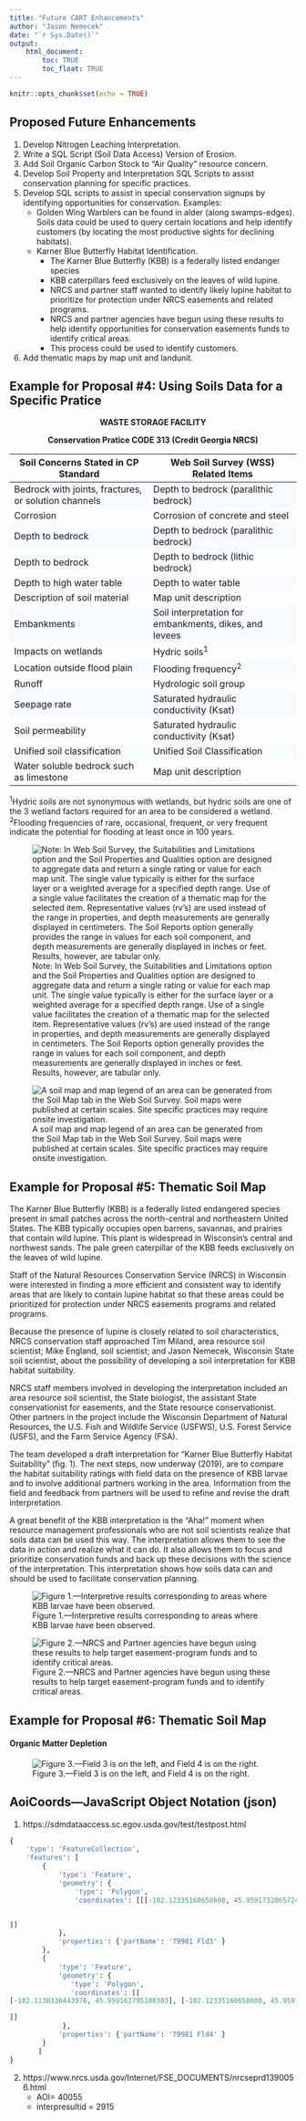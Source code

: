 ---
title: "Future CART Enhancements"
author: "Jason Nemecek"
date: "`r Sys.Date()`"
output: 
    html_document:
        toc: TRUE
        toc_float: TRUE
---

```{r setup, include=FALSE}
knitr::opts_chunk$set(echo = TRUE)
```

<style>
   tbody tr:nth-child(odd){
    background-color: #F7FBFF;
  }
</style>


## Proposed Future Enhancements
1. Develop Nitrogen Leaching Interpretation. 
2. Write a SQL Script (Soil Data Access) Version of Erosion.
3. Add Soil Organic Carbon Stock to "Air Quality" resource concern.
4. Develop Soil Property and Interpretation SQL Scripts to assist conservation planning for specific practices.
5.  Develop SQL scripts to assist in special conservation signups by identifying opportunities for conservation. Examples:
    + Golden Wing Warblers can be found in alder (along swamps-edges). Soils data could be used to query certain locations and help identify customers (by locating the most productive sights for declining habitats).
    + Karner Blue Butterfly Habitat Identification.
        +	The Karner Blue Butterfly (KBB) is a federally listed endanger species
        + KBB caterpillars feed exclusively on the leaves of wild lupine.
        +	NRCS and partner staff wanted to identify likely lupine habitat to prioritize for protection under NRCS easements and related programs.
        + 	NRCS and partner agencies have begun using these results to help identify opportunities for conservation easements funds to identify critical areas.
        + This process could be used to identify customers.
6. Add thematic maps by map unit and landunit.


## Example for Proposal #4: Using Soils Data for a Specific Pratice
<center>
**WASTE STORAGE FACILITY**

**Conservation Pratice CODE 313 (Credit Georgia NRCS)**

</center>

Soil Concerns Stated in CP Standard|Web Soil Survey (WSS) Related Items 
--------------------------------------------|-----------------------------------------------
Bedrock with joints, fractures, or solution channels|Depth to bedrock (paralithic bedrock)
Corrosion|Corrosion of concrete and steel
Depth to bedrock|Depth to bedrock (paralithic bedrock)
Depth to bedrock|Depth to bedrock (lithic bedrock)
Depth to high water table|Depth to water table
Description of soil material|Map unit description
Embankments|Soil interpretation for embankments, dikes, and levees
Impacts on wetlands|Hydric soils^1^
Location outside flood plain|Flooding frequency^2^
Runoff|Hydrologic soil group
Seepage rate|Saturated hydraulic conductivity (Ksat)
Soil permeability|Saturated hydraulic conductivity (Ksat)
Unified soil classification|Unified Soil Classification
Water soluble bedrock such as limestone|Map unit description

^1^Hydric soils are not synonymous with wetlands, but hydric soils are one of the 3 wetland factors required for an area to be considered a wetland.
^2^Flooding frequencies of rare, occasional, frequent, or very frequent indicate the potential for flooding at least once in 100 years.

![Note: In Web Soil Survey, the Suitabilities and Limitations option and the Soil Properties and Qualities option are designed to aggregate data and return a single rating or value for each map unit. The single value typically is either for the surface layer or a weighted average for a specified depth range. Use of a single value facilitates the creation of a thematic map for the selected item. Representative values (rv's) are used instead of the range in properties, and depth measurements are generally displayed in centimeters. The Soil Reports option generally provides the range in values for each soil component, and depth measurements are generally displayed in inches or feet. Results, however, are tabular only.](https://jneme910.github.io/CART/TableImages/future_pratices_soil.PNG)

![A soil map and map legend of an area can be generated from the Soil Map tab in the Web Soil Survey. Soil maps were published at certain scales. Site specific practices may require onsite investigation.](https://jneme910.github.io/CART/TableImages/future_pratices_soil2.PNG)

## Example for Proposal #5: Thematic Soil Map
The Karner Blue Butterfly (KBB) is a federally listed endangered species present in small patches across the north-central and northeastern United States. The KBB typically occupies open barrens, savannas, and prairies that contain wild lupine. This plant is widespread in Wisconsin's central and northwest sands. The pale green caterpillar of the KBB feeds exclusively on the leaves of wild lupine.

Staff of the Natural Resources Conservation Service (NRCS) in Wisconsin were interested in finding a more efficient and consistent way to identify areas that are likely to contain lupine habitat so that these areas could be prioritized for protection under NRCS easements programs and related programs.

Because the presence of lupine is closely related to soil characteristics, NRCS conservation staff approached Tim Miland, area resource soil scientist; Mike England, soil scientist; and Jason Nemecek, Wisconsin State soil scientist, about the possibility of developing a soil interpretation for KBB habitat suitability.

NRCS staff members involved in developing the interpretation included an area resource soil scientist, the State biologist, the assistant State conservationist for easements, and the State resource conservationist. Other partners in the project include the Wisconsin Department of Natural Resources, the U.S. Fish and Wildlife Service (USFWS), U.S. Forest Service (USFS), and the Farm Service Agency (FSA).

The team developed a draft interpretation for "Karner Blue Butterfly Habitat Suitability" (fig. 1). The next steps, now underway (2019), are to compare the habitat suitability ratings with field data on the presence of KBB larvae and to involve additional partners working in the area. Information from the field and feedback from partners will be used to refine and revise the draft interpretation.

A great benefit of the KBB interpretation is the "Aha!" moment when resource management professionals who are not soil scientists realize that soils data can be used this way. The interpretation allows them to see the data in action and realize what it can do. It also allows them to focus and prioritize conservation funds and back up these decisions with the science of the interpretation. This interpretation shows how soils data can and should be used to facilitate conservation planning.

 
![Figure 1.---Interpretive results corresponding to areas where KBB larvae have been observed.](https://jneme910.github.io/CART/TableImages/WIKBB_Interp.jpg)

![Figure 2.---NRCS and Partner agencies have begun using these results to help target easement-program funds and to identify critical areas.](https://jneme910.github.io/CART/TableImages/RegionKBB.jpg)


## Example for Proposal #6: Thematic Soil Map


#### Organic Matter Depletion 


![Figure 3.---Field 3 is on the left, and Field 4 is on the right.](https://jneme910.github.io/CART/TableImages/future_OM_Depletion.PNG)

## AoiCoords---JavaScript Object Notation (json)
1. https://sdmdataaccess.sc.egov.usda.gov/test/testpost.html

```{SQL}
{
	'type': 'FeatureCollection',
	'features': [
		{
			'type': 'Feature',
			'geometry': {
				'type': 'Polygon',
				'coordinates': [[[-102.12335160658608, 45.959173206572416], [-102.13402890980223, 45.959218442561564], [-102.13386921506947, 45.944643788188387], [ -102.12327175652177, 45.944703605814198], [-102.12335160658608 , 45.959173206572416]


]]
			},
			'properties': {'partName': 'T9981 Fld3' }
		},
		{
			'type': 'Feature',
			'geometry': {
			   'type': 'Polygon',
			   'coordinates': [[
[-102.1130336443976, 45.959162795100383], [-102.12335160658608, 45.959173206572416], [-102.12327175652177, 45.944703605814198], [-102.1128892282776, 45.944710506326032], [-102.1130336443976, 45.959162795100383]

]]
			 },
			'properties': {'partName': 'T9981 Fld4' }
		}
	   ]
}
```



2. https://www.nrcs.usda.gov/Internet/FSE_DOCUMENTS/nrcseprd1390056.html
    + AOI= 40055
    + interpresultid = 2915
    
    









